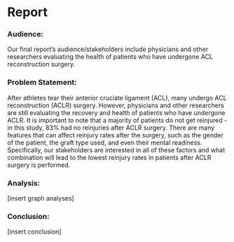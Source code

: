 # Report {.unnumbered}

### Audience:

Our final report’s audience/stakeholders include physicians and other researchers evaluating the health of patients who have undergone ACL reconstruction surgery. 

### Problem Statement:

After athletes tear their anterior cruciate ligament (ACL), many undergo ACL reconstruction (ACLR) surgery. However, physicians and other researchers are still evaluating the recovery and health of patients who have undergone ACLR. It is important to note that a majority of patients do not get reinjured - in this study, 83% had no reinjuries after ACLR surgery. There are many features that can affect reinjury rates after the surgery, such as the gender of the patient, the graft type used, and even their mental readiness. Specifically, our stakeholders are interested in all of these factors and what combination will lead to the lowest reinjury rates in patients after ACLR surgery is performed. 

### Analysis:

[insert graph analyses]

### Conclusion:

[insert conclusion]